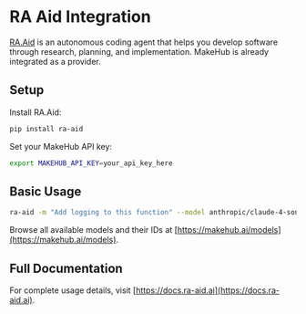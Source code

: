 # RA Aid Integration

[RA.Aid](https://github.com/ai-christianson/RA.Aid) is an autonomous coding agent that helps you develop software through research, planning, and implementation. MakeHub is already integrated as a provider.

## Setup

Install RA.Aid:
```bash
pip install ra-aid
```

Set your MakeHub API key:
```bash
export MAKEHUB_API_KEY=your_api_key_here
```

## Basic Usage

```bash
ra-aid -m "Add logging to this function" --model anthropic/claude-4-sonnet
```

Browse all available models and their IDs at [https://makehub.ai/models](https://makehub.ai/models).

## Full Documentation

For complete usage details, visit [https://docs.ra-aid.ai](https://docs.ra-aid.ai).

